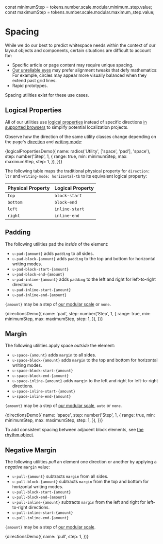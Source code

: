 const minimumStep = tokens.number.scale.modular.minimum_step.value;
const maximumStep = tokens.number.scale.modular.maximum_step.value;

<Meta title="Utilities/Spacing" decorators={[withKnobs]} />

# Spacing

While we do our best to predict whitespace needs within the context of our layout objects and components, certain situations are difficult to account for:

- Specific article or page content may require unique spacing.
- [Our unreliable eyes](https://en.wikipedia.org/wiki/Optical_illusion) may prefer alignment tweaks that defy mathematics: For example, circles may appear more visually balanced when they extend past grid lines.
- Rapid prototypes.

Spacing utilities exist for these use cases.

## Logical Properties

All of our utilities use [logical properties](https://www.w3.org/TR/css-logical-1/) instead of specific directions [in supported browsers](https://caniuse.com/#feat=css-logical-props) to simplify potential localization projects.

Observe how the direction of the same utility classes change depending on the page's [direction](https://developer.mozilla.org/en-US/docs/Web/CSS/direction) and [writing mode](https://developer.mozilla.org/en-US/docs/Web/CSS/writing-mode):

<Canvas>
  <Story name="Logical Properties">
    {logicalPropertiesDemo({
      name: radios('Utility', ['space', 'pad'], 'space'),
      step: number('Step', 1, {
        range: true,
        min: minimumStep,
        max: maximumStep,
        step: 1,
      }),
    })}
  </Story>
</Canvas>

The following table maps the traditional physical property for `direction: ltr` and `writing-mode: horizontal-tb` to its equivalent logical property:

| Physical Property | Logical Property |
| ----------------- | ---------------- |
| `top`             | `block-start`    |
| `bottom`          | `block-end`      |
| `left`            | `inline-start`   |
| `right`           | `inline-end`     |

## Padding

The following utilities pad the _inside_ of the element:

- `u-pad-{amount}` adds `padding` to all sides.
- `u-pad-block-{amount}` adds `padding` to the top and bottom for horizontal writing modes.
- `u-pad-block-start-{amount}`
- `u-pad-block-end-{amount}`
- `u-pad-inline-{amount}` adds `padding` to the left and right for left-to-right directions.
- `u-pad-inline-start-{amount}`
- `u-pad-inline-end-{amount}`

`{amount}` may be a step of [our modular scale](/?path=/docs/design-modular-scale--page) or `none`.

<Canvas>
  <Story name="Padding">
    {directionsDemo({
      name: 'pad',
      step: number('Step', 1, {
        range: true,
        min: minimumStep,
        max: maximumStep,
        step: 1,
      }),
    })}
  </Story>
</Canvas>

## Margin

The following utilities apply space _outside_ the element:

- `u-space-{amount}` adds `margin` to all sides.
- `u-space-block-{amount}` adds `margin` to the top and bottom for horizontal writing modes.
- `u-space-block-start-{amount}`
- `u-space-block-end-{amount}`
- `u-space-inline-{amount}` adds `margin` to the left and right for left-to-right directions.
- `u-space-inline-start-{amount}`
- `u-space-inline-end-{amount}`

`{amount}` may be a step of [our modular scale](/?path=/docs/design-modular-scale--page), `auto` or `none`.

<Canvas>
  <Story name="Margin">
    {directionsDemo({
      name: 'space',
      step: number('Step', 1, {
        range: true,
        min: minimumStep,
        max: maximumStep,
        step: 1,
      }),
    })}
  </Story>
</Canvas>

To add consistent spacing between adjacent block elements, see [the rhythm object](/?path=/docs/objects-rhythm--default-story).

## Negative Margin

The following utilities _pull_ an element one direction or another by applying a _negative_ `margin` value:

- `u-pull-{amount}` subtracts `margin` from all sides.
- `u-pull-block-{amount}` subtracts `margin` from the top and bottom for horizontal writing modes.
- `u-pull-block-start-{amount}`
- `u-pull-block-end-{amount}`
- `u-pull-inline-{amount}` subtracts `margin` from the left and right for left-to-right directions.
- `u-pull-inline-start-{amount}`
- `u-pull-inline-end-{amount}`

`{amount}` may be a step of [our modular scale](/?path=/docs/design-modular-scale--page).

<Canvas>
  <Story name="Negative Margin">
    {directionsDemo({
      name: 'pull',
      step: 1,
    })}
  </Story>
</Canvas>
